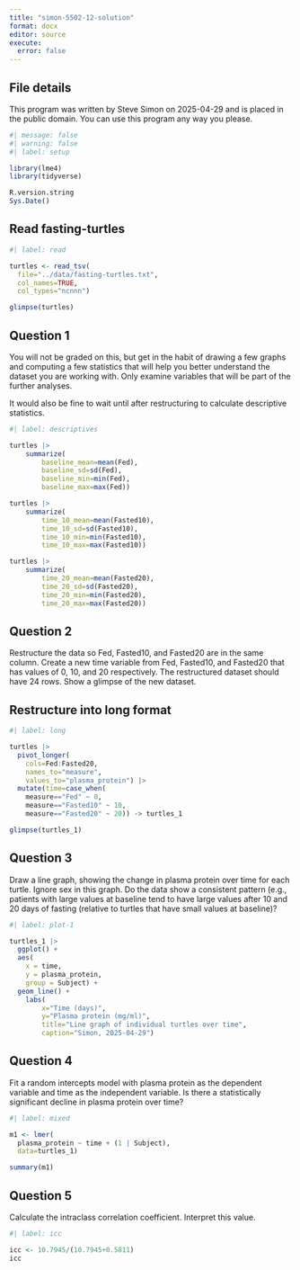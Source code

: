 ```yaml
---
title: "simon-5502-12-solution"
format: docx
editor: source
execute: 
  error: false
---
```


## File details

This program was written by Steve Simon on 2025-04-29 and is placed in the public domain. You can use this program any way you please.

```r
#| message: false
#| warning: false
#| label: setup

library(lme4)
library(tidyverse)

R.version.string
Sys.Date()
```

## Read fasting-turtles

```r
#| label: read

turtles <- read_tsv(
  file="../data/fasting-turtles.txt",
  col_names=TRUE,
  col_types="ncnnn")

glimpse(turtles)
```

## Question 1

You will not be graded on this, but get in the habit of drawing a few graphs and computing a few statistics that will help you better understand the dataset you are working with. Only examine variables that will be part of the further analyses.

It would also be fine to wait until after restructuring to calculate descriptive statistics.

```r
#| label: descriptives

turtles |>
	summarize(
		baseline_mean=mean(Fed),
		baseline_sd=sd(Fed),
		baseline_min=min(Fed),
		baseline_max=max(Fed))

turtles |>
	summarize(
		time_10_mean=mean(Fasted10),
		time_10_sd=sd(Fasted10),
		time_10_min=min(Fasted10),
		time_10_max=max(Fasted10))

turtles |>
	summarize(
		time_20_mean=mean(Fasted20),
		time_20_sd=sd(Fasted20),
		time_20_min=min(Fasted20),
		time_20_max=max(Fasted20))

```

## Question 2

Restructure the data so Fed, Fasted10, and Fasted20 are in the same column. Create a new time variable from Fed, Fasted10, and Fasted20 that has values of 0, 10, and 20 respectively. The restructured dataset should have 24 rows. Show a glimpse of the new dataset.

## Restructure into long format

```r
#| label: long

turtles |>
  pivot_longer(
    cols=Fed:Fasted20,
    names_to="measure",
    values_to="plasma_protein") |>
  mutate(time=case_when(
  	measure=="Fed" ~ 0,
  	measure=="Fasted10" ~ 10,
  	measure=="Fasted20" ~ 20)) -> turtles_1

glimpse(turtles_1)
```

## Question 3

Draw a line graph, showing the change in plasma protein over time for each turtle. Ignore sex in this graph. Do the data show a consistent pattern (e.g., patients with large values at baseline tend to have large values after 10 and 20 days of fasting (relative to turtles that have small values at baseline)?

```r
#| label: plot-1

turtles_1 |>
  ggplot() +
  aes(
    x = time, 
    y = plasma_protein, 
    group = Subject) +
  geom_line() +
	labs(
		x="Time (days)",
		y="Plasma protein (mg/ml)",
		title="Line graph of individual turtles over time",
		caption="Simon, 2025-04-29")
```

## Question 4

Fit a random intercepts model with plasma protein as the dependent variable and time as the independent variable. Is there a statistically significant decline in plasma protein over time?

```r
#| label: mixed

m1 <- lmer(
  plasma_protein ~ time + (1 | Subject),
  data=turtles_1)

summary(m1)
```

## Question 5

Calculate the intraclass correlation coefficient. Interpret this value.

```r
#| label: icc

icc <- 10.7945/(10.7945+0.5811)
icc
```
